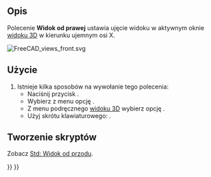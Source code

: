 <languages/>

{{Docnav/pl
|[[Std_ViewTop/pl|Widok od góry]]
|[[Std_ViewRear/pl|Widok od tyłu]]
|[[Std_View_Menu/pl|Menu Widok]]
|IconL=Std_ViewTop.svg
|IconR=Std_ViewRear.svg
|IconC=Freecad.svg
}}

{{GuiCommand/pl
|Name=Std ViewRight
|Name/pl=Std: Widok od prawej
|MenuLocation=Widok → Widoki standardowe → Od prawej
|Workbenches=wszystkie
|Shortcut={{KEY|3}}
|SeeAlso=[[Std_ViewFront/pl|Widok od przodu]], [[Std_ViewTop/pl|Widok od góry]]
}}

<span id="Description"></span>
==Opis==

Polecenie '''Widok od prawej''' ustawia ujęcie widoku w aktywnym  oknie [[3D_view/pl|widoku 3D]] w kierunku ujemnym osi X.

[[Image:FreeCAD_views_front.svg]]
{{Caption|Strzałka 3 wskazuje kierunek widoku z prawej.}}

<span id="Usage"></span>
==Użycie==

# Istnieje kilka sposobów na wywołanie tego polecenia:
#* Naciśnij przycisk {{Button|[[Image:Std_ViewRight.svg|16px]] [[Std_ViewRight/pl|Od prawej]]}}.
#* Wybierz z menu opcję {{MenuCommand|Widok → Widoki standardowe → [[Image:Std_ViewRight.svg|16px]] Od prawej}}.
#* Z menu podręcznego [[3D_view/pl|widoku 3D]] wybierz opcję {{MenuCommand|Widoki standardowe → [[Image:Std_ViewRight.svg|16px]] Od prawej}}.
#* Użyj skrótu klawiaturowego: {{KEY|3}}.

<span id="Scripting"></span>
==Tworzenie skryptów==

Zobacz [[Std_ViewFront/pl#Tworzenie_skryptów|Std: Widok od przodu]].


{{Docnav/pl
|[[Std_ViewTop/pl|Widok od góry]]
|[[Std_ViewRear/pl|Widok od tyłu]]
|[[Std_View_Menu/pl|Menu Widok]]
|IconL=Std_ViewTop.svg
|IconR=Std_ViewRear.svg
|IconC=Freecad.svg
}}

{{Std_Base_navi{{#translation:}}}}
{{Userdocnavi{{#translation:}}}}